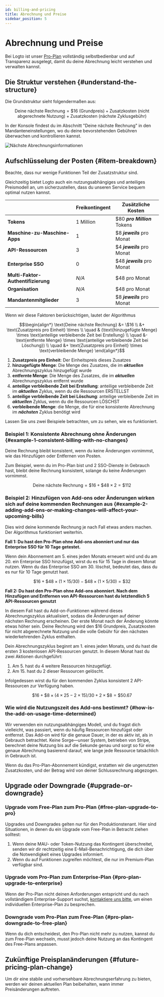 ```yaml
---
id: billing-and-pricing
title: Abrechnung und Preise
sidebar_position: 5
---
```


# Abrechnung und Preise

Bei Logto ist unser [Pro-Plan](https://logto.io/pricing) vollständig selbstbedienbar und auf Transparenz ausgelegt, damit du deine Abrechnung leicht verstehen und verwalten kannst.

## Die Struktur verstehen \{#understand-the-structure}

Die Grundstruktur sieht folgendermaßen aus:

```math
\text{Deine nächste Rechnung} = \$16\text{ (Grundpreis)} + \text{Zusatzkosten (nicht abgerechnete Nutzung)} + \text{Zusatzkosten (nächste Zyklusgebühr)}
```

In der Konsole findest du im Abschnitt "Deine nächste Rechnung" in den Mandanteneinstellungen, wo du deine bevorstehenden Gebühren überwachen und kontrollieren kannst.

![Nächste Abrechnungsinformationen](./assets/next-billing-info.png)

## Aufschlüsselung der Posten \{#item-breakdown}

Beachte, dass nur wenige Funktionen Teil der Zusatzstruktur sind.

Gleichzeitig bietet Logto auch ein nutzungsabhängiges und anteiliges Preismodell an, um sicherzustellen, dass du unseren Service bequem optimal nutzen kannst.

|                                    | Freikontingent | Zusätzliche Kosten           |
| ---------------------------------- | -------------- | ---------------------------- |
| **Tokens**                         | 1 Million      | $80 **_pro Million_** Tokens |
| **Maschine-zu-Maschine-Apps**      | 1              | $8 **_jeweils_** pro Monat   |
| **API-Ressourcen**                 | 3              | $4 **_jeweils_** pro Monat   |
| **Enterprise SSO**                 | 0              | $48 **_jeweils_** pro Monat  |
| **Multi-Faktor-Authentifizierung** | _N/A_          | $48 pro Monat                |
| **Organisation**                   | _N/A_          | $48 pro Monat                |
| **Mandantenmitglieder**            | 3              | $8 **_jeweils_** pro Monat   |

Wenn wir diese Faktoren berücksichtigen, lautet der Algorithmus

```math
\begin{align*}
\text{Deine nächste Rechnung} &= \$16 \\
&+ \text{Zusatzpreis pro Einheit} \times \\
\quad & (\text{hinzugefügte Menge} \times \text{anteilige verbleibende Zeit bei Erstellung} \\
\quad &- \text{entfernte Menge} \times \text{anteilige verbleibende Zeit bei Löschung}) \\
\quad &+ \text{Zusatzpreis pro Einheit} \times \text{verbleibende Menge}
\end{align*}
```

1. **Zusatzpreis pro Einheit**: Der Einheitspreis dieses Zusatzes
2. **hinzugefügte Menge**: Die Menge des Zusatzes, die im **_aktuellen_** Abrechnungszyklus hinzugefügt wurde
3. **entfernte Menge**: Die Menge des Zusatzes, die im **_aktuellen_** Abrechnungszyklus entfernt wurde
4. **anteilige verbleibende Zeit bei Erstellung**: anteilige verbleibende Zeit im **_aktuellen_** Zyklus, wenn du die Ressourcen ERSTELLST
5. **anteilige verbleibende Zeit bei Löschung**: anteilige verbleibende Zeit im **_aktuellen_** Zyklus, wenn du die Ressourcen LÖSCHST
6. **verbleibende Menge**: die Menge, die für eine konsistente Abrechnung im **_nächsten_** Zyklus benötigt wird

Lassen Sie uns zwei Beispiele betrachten, um zu sehen, wie es funktioniert.

### Beispiel 1: Konsistente Abrechnung ohne Änderungen \{#example-1-consistent-billing-with-no-changes}

Deine Rechnung bleibt konsistent, wenn du keine Änderungen vornimmst, wie das Hinzufügen oder Entfernen von Posten.

Zum Beispiel, wenn du im Pro-Plan bist und 2 SSO-Dienste in Gebrauch hast, bleibt deine Rechnung konsistent, solange du keine Änderungen vornimmst.

```math
\text{Deine nächste Rechnung} = \$ 16 + \$ 48 \times 2 = \$ 112
```

### Beispiel 2: Hinzufügen von Add-ons oder Änderungen wirken sich auf deine kommenden Rechnungen aus \{#example-2-adding-add-ons-or-making-changes-will-affect-your-upcoming-bills}

Dies wird deine kommende Rechnung je nach Fall etwas anders machen. Der Algorithmus funktioniert weiterhin.

**Fall 1: Du hast den Pro-Plan ohne Add-ons abonniert und nur das Enterprise SSO für 10 Tage getestet.**

Wenn dein Abonnement am 5. eines jeden Monats erneuert wird und du am 20. ein Enterprise SSO hinzufügst, wirst du es für 15 Tage in diesem Monat nutzen. Wenn du das Enterprise SSO am 30. löschst, bedeutet das, dass du es nur für 10 Tage genutzt hast.

```math
\$16 + \$48 \times (1 \times 15 / 30) - \$48 \times (1 \times 5 / 30) = \$32
```

**Fall 2: Du hast den Pro-Plan ohne Add-ons abonniert. Nach dem Hinzufügen und Entfernen von API-Ressourcen hast du letztendlich 5 API-Ressourcen genutzt**

In diesem Fall hast du Add-on-Funktionen während dieses Abrechnungszyklus aktualisiert, sodass die Änderungen auf deiner nächsten Rechnung erscheinen. Der erste Monat nach der Änderung könnte etwas höher sein. Deine Rechnung wird den $16 Grundpreis, Zusatzkosten für nicht abgerechnete Nutzung und die volle Gebühr für den nächsten wiederkehrenden Zyklus enthalten.

Dein Abrechnungszyklus beginnt am 1. eines jeden Monats, und du hast die ersten 3 kostenlosen API-Ressourcen genutzt. In diesem Monat hast du zwei Aktionen durchgeführt:

1. Am 5. hast du 4 weitere Ressourcen hinzugefügt.
2. Am 15. hast du 2 dieser Ressourcen gelöscht.

Infolgedessen wirst du für den kommenden Zyklus konsistent 2 API-Ressourcen zur Verfügung haben.

```math
\$16 + \$8 \times (4 \times 25 - 2 \times 15) / 30 + 2 \times \$8 = \$50.67
```

### Wie wird die Nutzungszeit des Add-ons bestimmt? \{#how-is-the-add-on-usage-time-determined}

Wir verwenden ein nutzungsabhängiges Modell, und du fragst dich vielleicht, was passiert, wenn du häufig Ressourcen hinzufügst oder entfernst. Das Add-on wird für die genaue Dauer, in der es aktiv ist, als in Gebrauch betrachtet. Keine Sorge—unser System, betrieben von Stripe, berechnet deine Nutzung bis auf die Sekunde genau und sorgt so für eine genaue Abrechnung basierend darauf, wie lange jede Ressource tatsächlich in Gebrauch ist.

Wenn du das Pro-Plan-Abonnement kündigst, erstatten wir die ungenutzten Zusatzkosten, und der Betrag wird von deiner Schlussrechnung abgezogen.

## Upgrade oder Downgrade \{#upgrade-or-downgrade}

### Upgrade vom Free-Plan zum Pro-Plan \{#free-plan-upgrade-to-pro}

Upgrades und Downgrades gelten nur für den Produktionstenant. Hier sind Situationen, in denen du ein Upgrade vom Free-Plan in Betracht ziehen solltest:

1. Wenn deine MAU- oder Token-Nutzung das Kontingent überschreitet, senden wir dir rechtzeitig eine E-Mail-Benachrichtigung, die dich über die Notwendigkeit eines Upgrades informiert.
2. Wenn du auf Funktionen zugreifen möchtest, die nur im Premium-Plan verfügbar sind.

### Upgrade vom Pro-Plan zum Enterprise-Plan \{#pro-plan-upgrade-to-enterprise}

Wenn der Pro-Plan nicht deinen Anforderungen entspricht und du nach vollständigem Enterprise-Support suchst, [kontaktiere uns bitte](https://logto.io/contact), um einen individuellen Enterprise-Plan zu besprechen.

### Downgrade vom Pro-Plan zum Free-Plan \{#pro-plan-downgrade-to-free-plan}

Wenn du dich entscheidest, den Pro-Plan nicht mehr zu nutzen, kannst du zum Free-Plan wechseln, musst jedoch deine Nutzung an das Kontingent des Free-Plans anpassen.

## Zukünftige Preisplanänderungen \{#future-pricing-plan-change}

Um dir eine stabile und vorhersehbare Abrechnungserfahrung zu bieten, werden wir deinen aktuellen Plan beibehalten, wann immer Preisänderungen auftreten.
